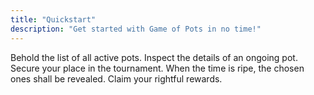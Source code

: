 ```yaml
---
title: "Quickstart"
description: "Get started with Game of Pots in no time!"
---
```


<AccordionGroup>
  <Accordion icon="pointer" title="/pots">
    Behold the list of all active pots.
  </Accordion>
   <Accordion icon="pointer" title="/pot <pot_id>">
   Inspect the details of an ongoing pot.
  </Accordion>
   <Accordion icon="pointer" title="/deposit ">
  Secure your place in the tournament.
  </Accordion>
   <Accordion icon="pointer" title="/draw winner">
   When the time is ripe, the chosen ones shall be revealed.
  </Accordion>
   <Accordion icon="pointer" title="/withdraw ">
Claim your rightful rewards.
  </Accordion>

</AccordionGroup>
